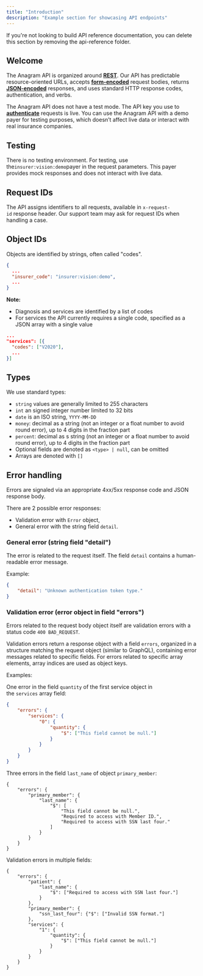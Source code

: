```yaml
---
title: "Introduction"
description: "Example section for showcasing API endpoints"
---
```


<Note>
  If you're not looking to build API reference documentation, you can delete
  this section by removing the api-reference folder.
</Note>

## Welcome

The Anagram API is organized around [**REST**](http://en.wikipedia.org/wiki/Representational_State_Transfer). Our API has predictable resource-oriented URLs, accepts [**form-encoded**](https://en.wikipedia.org/wiki/POST_\(HTTP\)#Use_for_submitting_web_forms) request bodies, returns [**JSON-encoded**](http://www.json.org/) responses, and uses standard HTTP response codes, authentication, and verbs.

The Anagram API does not have a test mode. The API key you use to [**authenticate**](https://docs.stripe.com/api/authentication) requests is live. You can use the Anagram API with a demo payer for testing purposes, which doesn’t affect live data or interact with real insurance companies.

## Testing

There is no testing environment. For testing, use the`insurer:vision:demo`payer in the request parameters. This payer provides mock responses and does not interact with live data.

## Request IDs

The API assigns identifiers to all requests, available in `x-request-id` response header. Our support team may ask for request IDs when handling a case.

## Object IDs

Objects are identified by strings, often called "codes".

```json
{
  ...
  "insurer_code": "insurer:vision:demo",
  ...
}
```

**Note:**

- Diagnosis and services are identified by a list of codes
- For services the API currently requires a single code, specified as a JSON array with a single value

```json
...
"services": [{
  "codes": ["V2020"],
  ...
}]
```

## Types

We use standard types:

- `string` values are generally limited to 255 characters
- `int` an signed integer number limited to 32 bits
- `date` is an ISO string, `YYYY-MM-DD`
- `money`: decimal as a string (not an integer or a float number to avoid round error), up to 4 digits in the fraction part
- `percent`: decimal as s string (not an integer or a float number to avoid round error), up to 4 digits in the fraction part
- Optional fields are denoted as `<type> | null`, can be omitted
- Arrays are denoted with `[]`

## Error handling

Errors are signaled via an appropriate 4xx/5xx response code and JSON response body.

There are 2 possible error responses:

- Validation error with `Error` object,
- General error with the string field `detail`.

### General error (string field "detail")

The error is related to the request itself. The field `detail` contains a human-readable error message.

Example:

```json
{
    "detail": "Unknown authentication token type."
}
```

### Validation error (error object in field "errors")

Errors related to the request body object itself are validation errors with a status code `400 BAD_REQUEST`.

Validation errors return a response object with a field `errors`, organized in a structure matching the request object (similar to GraphQL), containing error messages related to specific fields. For errors related to specific array elements, array indices are used as object keys.

Examples:

One error in the field `quantity` of the first service object in the `services` array field:

```json
{
    "errors": {
        "services": {
            "0": {
                "quantity": {
                    "$": ["This field cannot be null."]
                }
            }
        }
    }
}
```

Three errors in the field `last_name` of object `primary_member`:

```
{
    "errors": {
        "primary_member": {
            "last_name": {
                "$": [
                    "This field cannot be null.",
                    "Required to access with Member ID.",
                    "Required to access with SSN last four."
                ]
            }
        }
    }
}
```

Validation errors in multiple fields:

```
{
    "errors": {
        "patient": {
            "last_name": {
                "$": ["Required to access with SSN last four."]
            }
        },
        "primary_member": {
            "ssn_last_four": {"$": ["Invalid SSN format."]
        },
        "services": {
            "1": {
                "quantity": {
                    "$": ["This field cannot be null."]
                }
            }
        }
    }
}
```